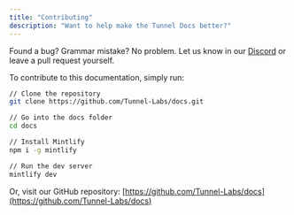 ```yaml
---
title: "Contributing"
description: "Want to help make the Tunnel Docs better?"
---
```


Found a bug? Grammar mistake? No problem. Let us know in our [Discord](https://discord.gg/zMw6ZF2qCf) or leave a pull request yourself.

To contribute to this documentation, simply run:

```sh
// Clone the repository
git clone https://github.com/Tunnel-Labs/docs.git

// Go into the docs folder
cd docs

// Install Mintlify
npm i -g mintlify

// Run the dev server
mintlify dev
```

Or, visit our GitHub repository: [https://github.com/Tunnel-Labs/docs](https://github.com/Tunnel-Labs/docs)
